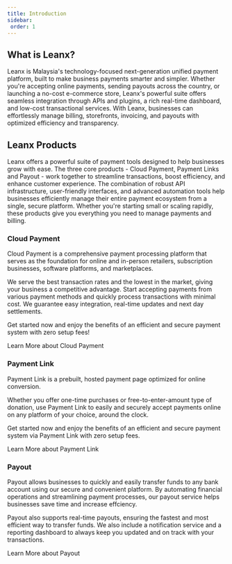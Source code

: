 ```yaml
---
title: Introduction
sidebar:
 order: 1
---
```


## What is Leanx?
Leanx is Malaysia's technology-focused next-generation unified payment platform, built to make business payments smarter and simpler. Whether you're accepting online payments, sending payouts across the country, or launching a no-cost e-commerce store, Leanx's powerful suite offers seamless integration through APIs and plugins, a rich real-time dashboard, and low-cost transactional services. With Leanx, businesses can effortlessly manage billing, storefronts, invoicing, and payouts with optimized efficiency and transparency. 

## Leanx Products
Leanx offers a powerful suite of payment tools designed to help businesses grow with ease. The three core products - Cloud Payment, Payment Links and Payout - work together to streamline transactions, boost efficiency, and enhance customer experience. The combination of robust API infrastructure, user-friendly interfaces, and advanced automation tools help businesses efficiently manage their entire payment ecosystem from a single, secure platform. Whether you&apos;re starting small or scaling rapidly, these products give you everything you need to manage payments and billing. 

### Cloud Payment
Cloud Payment is a comprehensive payment processing platform that serves as the foundation for online and in-person retailers, subscription businesses, software platforms, and marketplaces. 

We serve the best transaction rates and the lowest in the market, giving your business a competitive advantage. Start accepting payments from various payment methods and quickly process transactions with minimal cost. We guarantee easy integration, real-time updates and next day settlements.

Get started now and enjoy the benefits of an efficient and secure payment system with zero setup fees!

<LinkButton
 href="https://www.Leanx.io/cloud-payment"
 variant="secondary"
 icon="external"
 iconPlacement="start"
 target="_blank">
 Learn More about Cloud Payment
</LinkButton>

### Payment Link
Payment Link is a prebuilt, hosted payment page optimized for online conversion.

Whether you offer one-time purchases or free-to-enter-amount type of donation, use Payment Link to easily and securely accept payments online on any platform of your choice, around the clock.

Get started now and enjoy the benefits of an efficient and secure payment system via Payment Link with zero setup fees.

<LinkButton
 href="https://www.Leanx.io/payment-link"
 variant="secondary"
 icon="external"
 iconPlacement="start"
 target="_blank">
 Learn More about Payment Link
</LinkButton>

### Payout
Payout allows businesses to quickly and easily transfer funds to any bank account using our secure and convenient platform. By automating financial operations and streamlining payment processes, our payout service helps businesses save time and increase effciency.

Payout also supports real-time payouts, ensuring the fastest and most efficient way to transfer funds. We also include a notification service and a reporting dashboard to always keep you updated and on track with your transactions.

<LinkButton
 href="https://www.Leanx.io/payout"
 variant="secondary"
 icon="external"
 iconPlacement="start"
 target="_blank">
 Learn More about Payout
</LinkButton>
